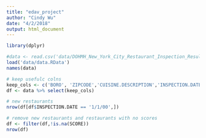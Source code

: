 ```yaml
---
title: "edav_project"
author: "Cindy Wu"
date: "4/2/2018"
output: html_document
---
```


```r
library(dplyr)
```

```r
#data <- read.csv('data/DOHMH_New_York_City_Restaurant_Inspection_Results.csv', header = T)
load('data/data.RData')
names(data)
```

```r
# keep usefulc colns
keep_cols <- c('BORO', 'ZIPCODE','CUISINE.DESCRIPTION','INSPECTION.DATE','VIOLATION.CODE','VIOLATION.DESCRIPTION','SCORE', 'GRADE','INSPECTION.TYPE')
df <- data %>% select(keep_cols)

# new restaurants
nrow(df[df$INSPECTION.DATE == '1/1/00',])

# remove new restaurants and restaurants with no scores
df <- filter(df,!is.na(SCORE))
nrow(df)
```
```r

```


